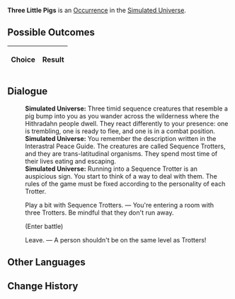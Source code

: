 {{Simulated Universe Event Infobox
|title         = Three Little Pigs
|image         = Random Event ThreePig.png
|type          =
|domains_su    = Occurrence
|domains_ext   = Occurrence
|domains_swarm = 
|domains_gng   = 
|requirements  =
|prev          = 
|next          = 
|indexRewards  =
|characters    = 
}}
'''Three Little Pigs''' is an [[Simulated Universe/Occurrence|Occurrence]] in the [[Simulated Universe]].

==Possible Outcomes==
{| class="article-table"
!Choice
!Result

|}

<!--
==Gameplay Notes==

-->
==Dialogue==
{{Dialogue Start}}
:'''Simulated Universe:''' Three timid sequence creatures that resemble a pig bump into you as you wander across the wilderness where the Hithradahn people dwell. They react differently to your presence: one is trembling, one is ready to flee, and one is in a combat position.
:'''Simulated Universe:''' You remember the description written in the Interastral Peace Guide. The creatures are called Sequence Trotters, and they are trans-latitudinal organisms. They spend most time of their lives eating and escaping.
:'''Simulated Universe:''' Running into a Sequence Trotter is an auspicious sign. You start to think of a way to deal with them. The rules of the game must be fixed according to the personality of each Trotter.
:{{DIcon|Star}} Play a bit with Sequence Trotters. &mdash; You're entering a room with three Trotters. Be mindful that they don't run away.
:;(Enter battle)
::{{Enemy List|Trot Deuce*1/ATK +%, DEF +%, HP +%, SPD +%, Toughness +%;Trot Prime*1/ATK +%, DEF +%, HP +%, SPD +%, Toughness +%;Trot Tri*1/ATK +%, DEF +%, HP +%, SPD +%, Toughness +%}}
:{{DIcon|Star}} Leave. &mdash; A person shouldn't be on the same level as Trotters!
{{Dialogue End}}

==Other Languages==
{{Other Languages
|en   = Three Little Pigs
|zhs  = 三只小猪
|zht  = 三隻小豬
|ja   = {{Rubi|三匹|さんびき}}の{{Rubi|子豚|こぶた}}
|ko   = 아기 돼지 3형제
|es   = Los tres cerditos
|fr   = Trois petits cochons
|ru   = Три поросёнка
|th   = ลูกหมูสามตัว
|vi   = Ba Chú Heo Con
|de   = Drei kleine Schweinchen
|id   = Tiga Babi Kecil
|pt   = Os Três Porquinhos
}}

==Change History==
{{Change History|<!--unknown-->}}
